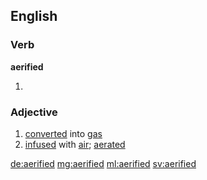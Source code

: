 ==English==

===Verb===
'''aerified'''

# {{past of|aerify}}

===Adjective===
{{en-adj}}

# [[converted]] into [[gas]]
# [[infused]] with [[air]]; [[aerated]]

[[de:aerified]]
[[mg:aerified]]
[[ml:aerified]]
[[sv:aerified]]